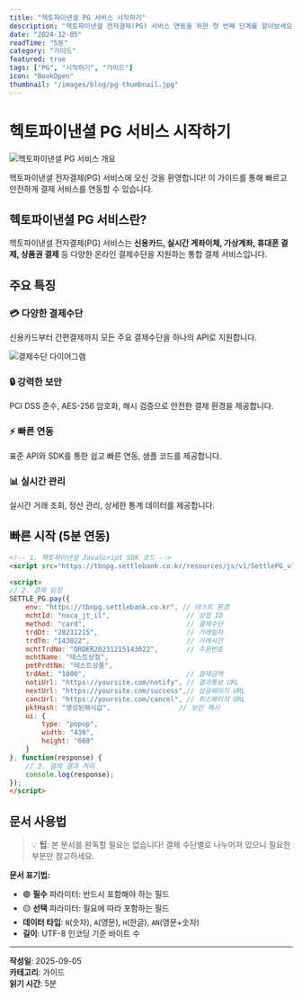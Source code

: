 ```yaml
---
title: "헥토파이낸셜 PG 서비스 시작하기"
description: "헥토파이낸셜 전자결제(PG) 서비스 연동을 위한 첫 번째 단계를 알아보세요."
date: "2024-12-05"
readTime: "5분"
category: "가이드"
featured: true
tags: ["PG", "시작하기", "가이드"]
icon: "BookOpen"
thumbnail: "/images/blog/pg-thumbnail.jpg"
---
```


# 헥토파이낸셜 PG 서비스 시작하기

![헥토파이낸셜 PG 서비스 개요](/images/blog/pg-overview.png)

헥토파이낸셜 전자결제(PG) 서비스에 오신 것을 환영합니다! 이 가이드를 통해 빠르고 안전하게 결제 서비스를 연동할 수 있습니다.

## 헥토파이낸셜 PG 서비스란?

헥토파이낸셜 전자결제(PG) 서비스는 **신용카드, 실시간 계좌이체, 가상계좌, 휴대폰 결제, 상품권 결제** 등 다양한 온라인 결제수단을 지원하는 통합 결제 서비스입니다.

## 주요 특징

### 💳 다양한 결제수단
신용카드부터 간편결제까지 모든 주요 결제수단을 하나의 API로 지원합니다.

![결제수단 다이어그램](/images/blog/payment-methods.png)

### 🔒 강력한 보안
PCI DSS 준수, AES-256 암호화, 해시 검증으로 안전한 결제 환경을 제공합니다.

### ⚡ 빠른 연동
표준 API와 SDK를 통한 쉽고 빠른 연동, 샘플 코드를 제공합니다.

### 📊 실시간 관리
실시간 거래 조회, 정산 관리, 상세한 통계 데이터를 제공합니다.

## 빠른 시작 (5분 연동)

```html
<!-- 1. 헥토파이낸셜 JavaScript SDK 로드 -->
<script src="https://tbnpg.settlebank.co.kr/resources/js/v1/SettlePG_v1.2.js"></script>

<script>
// 2. 결제 요청
SETTLE_PG.pay({
    env: "https://tbnpg.settlebank.co.kr", // 테스트 환경
    mchtId: "nxca_jt_il",                   // 상점 ID
    method: "card",                         // 결제수단
    trdDt: "20231215",                      // 거래일자
    trdTm: "143022",                        // 거래시간
    mchtTrdNo: "ORDER20231215143022",       // 주문번호
    mchtName: "테스트상점",
    pmtPrdtNm: "테스트상품",
    trdAmt: "1000",                         // 결제금액
    notiUrl: "https://yoursite.com/notify", // 결과통보 URL
    nextUrl: "https://yoursite.com/success",// 성공페이지 URL
    cancUrl: "https://yoursite.com/cancel", // 취소페이지 URL
    pktHash: "생성된해시값",                 // 보안 해시
    ui: {
        type: "popup",
        width: "430",
        height: "660"
    }
}, function(response) {
    // 3. 결제 결과 처리
    console.log(response);
});
</script>
```

## 문서 사용법

> 💡 **팁**: 본 문서를 완독할 필요는 없습니다! 결제 수단별로 나누어져 있으니 필요한 부분만 참고하세요.

**문서 표기법:**
- 🟢 **필수** 파라미터: 반드시 포함해야 하는 필드
- 🟡 **선택** 파라미터: 필요에 따라 포함하는 필드
- **데이터 타입**: `N`(숫자), `A`(영문), `H`(한글), `AN`(영문+숫자)
- **길이**: UTF-8 인코딩 기준 바이트 수

---

**작성일**: 2025-09-05  
**카테고리**: 가이드  
**읽기 시간**: 5분
